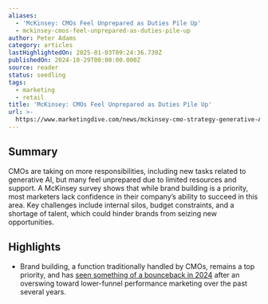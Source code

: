 ```yaml
---
aliases:
  - 'McKinsey: CMOs Feel Unprepared as Duties Pile Up'
  - mckinsey-cmos-feel-unprepared-as-duties-pile-up
author: Peter Adams
category: articles
lastHighlightedOn: 2025-01-03T09:24:36.730Z
publishedOn: 2024-10-29T00:00:00.000Z
source: reader
status: seedling
tags:
  - marketing
  - retail
title: 'McKinsey: CMOs Feel Unprepared as Duties Pile Up'
url: >-
  https://www.marketingdive.com/news/mckinsey-cmo-strategy-generative-AI-pricing-performance-marketing/731340/?utm_source=Sailthru&utm_medium=email&utm_campaign=Issue:%202024-10-30%20Retail%20Dive:%20Marketing%20%5Bissue:67367%5D&utm_term=Retail%20Dive:%20Marketing
---
```

## Summary

CMOs are taking on more responsibilities, including new tasks related to generative AI, but many feel unprepared due to limited resources and support. A McKinsey survey shows that while brand building is a priority, most marketers lack confidence in their company’s ability to succeed in this area. Key challenges include internal silos, budget constraints, and a shortage of talent, which could hinder brands from seizing new opportunities.

## Highlights

- Brand building, a function traditionally handled by CMOs, remains a top priority, and has [seen something of a bounceback in 2024](https://www.marketingdive.com/news/marketing-campaigns-first-half-2024/719805/) after an overswing toward lower-funnel performance marketing over the past several years.
